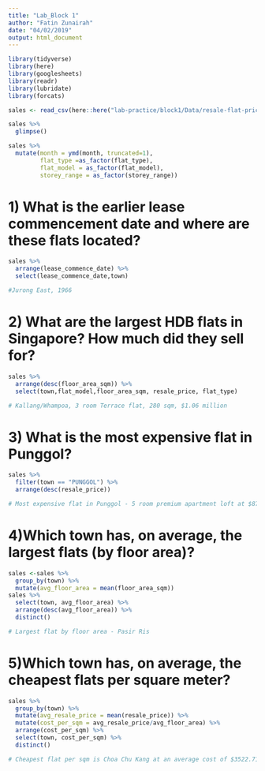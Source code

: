 ```yaml
---
title: "Lab_Block 1"
author: "Fatin Zunairah"
date: "04/02/2019"
output: html_document
---
```


```r
library(tidyverse)
library(here) 
library(googlesheets)
library(readr)
library(lubridate)
library(forcats)
```


```r
sales <- read_csv(here::here("lab-practice/block1/Data/resale-flat-prices-based-on-registration-date-from-jan-2015-onwards.csv"))

sales %>% 
  glimpse()
```

```r
sales %>% 
  mutate(month = ymd(month, truncated=1),
         flat_type =as_factor(flat_type),
         flat_model = as_factor(flat_model),
         storey_range = as_factor(storey_range))
```


# 1) What is the earlier lease commencement date and where are these flats located?


```r
sales %>% 
  arrange(lease_commence_date) %>% 
  select(lease_commence_date,town)

#Jurong East, 1966
```


# 2) What are the largest HDB flats in Singapore? How much did they sell for?


```r
sales %>% 
  arrange(desc(floor_area_sqm)) %>% 
  select(town,flat_model,floor_area_sqm, resale_price, flat_type)

# Kallang/Whampoa, 3 room Terrace flat, 280 sqm, $1.06 million
```

# 3) What is the most expensive flat in Punggol?
```r
sales %>% 
  filter(town == "PUNGGOL") %>% 
  arrange(desc(resale_price))

# Most expensive flat in Punggol - 5 room premium apartment loft at $870,000
```

# 4)Which town has, on average, the largest flats (by floor area)?

```r
sales <-sales %>% 
  group_by(town) %>% 
  mutate(avg_floor_area = mean(floor_area_sqm))
sales %>% 
  select(town, avg_floor_area) %>% 
  arrange(desc(avg_floor_area)) %>% 
  distinct()

# Largest flat by floor area - Pasir Ris
```

# 5)Which town has, on average, the cheapest flats per square meter?

```r
sales %>%
  group_by(town) %>% 
  mutate(avg_resale_price = mean(resale_price)) %>% 
  mutate(cost_per_sqm = avg_resale_price/avg_floor_area) %>% 
  arrange(cost_per_sqm) %>% 
  select(town, cost_per_sqm) %>% 
  distinct()

# Cheapest flat per sqm is Choa Chu Kang at an average cost of $3522.71 per sqm
```

